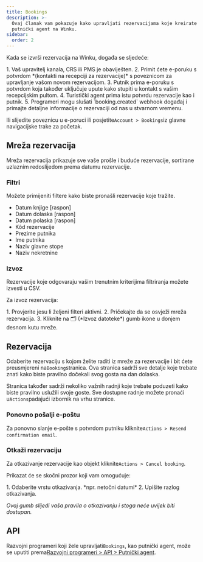 ```yaml
---
title: Bookings
description: >-
  Ovaj članak vam pokazuje kako upravljati rezervacijama koje kreirate kao
  putnički agent na Winku.
sidebar:
  order: 2
---
```


Kada se izvrši rezervacija na Winku, događa se sljedeće:

<Steps>
  1. Vaš upravitelj kanala, CRS ili PMS je obaviješten.
  2. Primit ćete e-poruku s potvrdom *(kontakti na recepciji za rezervacije)* s poveznicom za upravljanje vašom novom rezervacijom.
  3. Putnik prima e-poruku s potvrdom koja također uključuje upute kako stupiti u kontakt s vašim recepcijskim pultom.
  4. Turistički agent prima istu potvrdu rezervacije kao i putnik.
  5. Programeri mogu slušati `booking.created` webhook događaj i primajte detaljne informacije o rezervaciji od nas u stvarnom vremenu.
</Steps>


Ili slijedite poveznicu u e-poruci ili posjetite`Account > Bookings`iz glavne navigacijske trake za početak.

## Mreža rezervacija

Mreža rezervacija prikazuje sve vaše prošle i buduće rezervacije, sortirane uzlaznim redoslijedom prema datumu rezervacije.

### Filtri

Možete primijeniti filtere kako biste pronašli rezervacije koje tražite.

* Datum knjige \[raspon]
* Datum dolaska \[raspon]
* Datum polaska \[raspon]
* Kôd rezervacije
* Prezime putnika
* Ime putnika
* Naziv glavne stope
* Naziv nekretnine

### Izvoz

Rezervacije koje odgovaraju vašim trenutnim kriterijima filtriranja možete izvesti u CSV.

Za izvoz rezervacija:

<Steps>
  1. Provjerite jesu li željeni filteri aktivni.
  2. Pričekajte da se osvježi mreža rezervacija.
  3. Kliknite na 🗂️ (*Izvoz datoteke*) gumb ikone u donjem desnom kutu mreže.
</Steps>


## Rezervacija

Odaberite rezervaciju s kojom želite raditi iz mreže za rezervacije i bit ćete preusmjereni na`Booking`stranica.
Ova stranica sadrži sve detalje koje trebate znati kako biste pravilno dočekali svog gosta na dan dolaska.

Stranica također sadrži nekoliko važnih radnji koje trebate poduzeti kako biste pravilno uslužili svoje goste. Sve dostupne radnje možete pronaći u`Actions`padajući izbornik na vrhu stranice.

### Ponovno pošalji e-poštu

Za ponovno slanje e-pošte s potvrdom putniku kliknite`Actions > Resend confirmation email`.

### Otkaži rezervaciju

Za otkazivanje rezervacije kao objekt kliknite`Actions > Cancel booking`.

Prikazat će se skočni prozor koji vam omogućuje:

<Steps>
  1. Odaberite vrstu otkazivanja. *npr. netočni datumi*
  2. Upišite razlog otkazivanja.
</Steps>


*Ovaj gumb slijedi vaša pravila o otkazivanju i stoga neće uvijek biti dostupan.*

## API

Razvojni programeri koji žele upravljati`Bookings`, kao putnički agent, može se uputiti prema[Razvojni programeri > API > Putnički agent](/developers/apis/#travel-agent-api).

